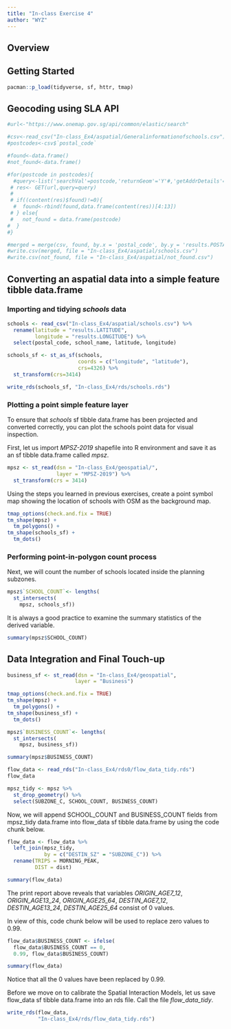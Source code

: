 ```yaml
---
title: "In-class Exercise 4"
author: "WYZ"
---
```


## Overview

## Getting Started

```r
pacman::p_load(tidyverse, sf, httr, tmap)
```

## Geocoding using SLA API

```r
#url<-"https://www.onemap.gov.sg/api/common/elastic/search"

#csv<-read_csv("In-class_Ex4/aspatial/Generalinformationofschools.csv")
#postcodes<-csv$`postal_code`

#found<-data.frame()
#not_found<-data.frame()

#for(postcode in postcodes){
  #query<-list('searchVal'=postcode,'returnGeom'='Y'#,'getAddrDetails'='Y','pageNum'='1')
 # res<- GET(url,query=query)
 # 
 # if((content(res)$found)!=0){
  #  found<-rbind(found,data.frame(content(res))[4:13])
 # } else{
 #   not_found = data.frame(postcode)
#  }
#}
```

```r
#merged = merge(csv, found, by.x = 'postal_code', by.y = 'results.POSTAL', all = TRUE)
#write.csv(merged, file = "In-class_Ex4/aspatial/schools.csv")
#write.csv(not_found, file = "In-class_Ex4/aspatial/not_found.csv")
```

## Converting an aspatial data into a simple feature tibble data.frame

### Importing and tidying *schools* data

```r
schools <- read_csv("In-class_Ex4/aspatial/schools.csv") %>%
  rename(latitude = "results.LATITUDE",
         longitude = "results.LONGITUDE") %>%
  select(postal_code, school_name, latitude, longitude)
```

```r
schools_sf <- st_as_sf(schools,
                       coords = c("longitude", "latitude"),
                       crs=4326) %>%
  st_transform(crs=3414)
```

```r
write_rds(schools_sf, "In-class_Ex4/rds/schools.rds")
```

### **Plotting a point simple feature layer**

To ensure that *schools* sf tibble data.frame has been projected and converted correctly, you can plot the schools point data for visual inspection.

First, let us import *MPSZ-2019* shapefile into R environment and save it as an sf tibble data.frame called *mpsz*.

```r
mpsz <- st_read(dsn = "In-class_Ex4/geospatial/",
                layer = "MPSZ-2019") %>%
  st_transform(crs = 3414)
```

Using the steps you learned in previous exercises, create a point symbol map showing the location of schools with OSM as the background map.

```r
tmap_options(check.and.fix = TRUE)
tm_shape(mpsz) +
  tm_polygons() +
tm_shape(schools_sf) +
  tm_dots()
```

### **Performing point-in-polygon count process**

Next, we will count the number of schools located inside the planning subzones.

```r
mpsz$`SCHOOL_COUNT`<- lengths(
  st_intersects(
    mpsz, schools_sf))
```

It is always a good practice to examine the summary statistics of the derived variable.

```r
summary(mpsz$SCHOOL_COUNT)
```

## **Data Integration and Final Touch-up**

```r
business_sf <- st_read(dsn = "In-class_Ex4/geospatial",
                      layer = "Business")
```

```r
tmap_options(check.and.fix = TRUE)
tm_shape(mpsz) +
  tm_polygons() +
tm_shape(business_sf) +
  tm_dots()
```

```r
mpsz$`BUSINESS_COUNT`<- lengths(
  st_intersects(
    mpsz, business_sf))
```

```r
summary(mpsz$BUSINESS_COUNT)
```

```r
flow_data <- read_rds("In-class_Ex4/rds0/flow_data_tidy.rds")
flow_data
```

```r
mpsz_tidy <- mpsz %>%
  st_drop_geometry() %>%
  select(SUBZONE_C, SCHOOL_COUNT, BUSINESS_COUNT)
```

Now, we will append SCHOOL_COUNT and BUSINESS_COUNT fields from mpsz_tidy data.frame into flow_data sf tibble data.frame by using the code chunk below.

```r
flow_data <- flow_data %>%
  left_join(mpsz_tidy,
            by = c("DESTIN_SZ" = "SUBZONE_C")) %>%
  rename(TRIPS = MORNING_PEAK,
         DIST = dist)
```

```r
summary(flow_data)
```

The print report above reveals that variables *ORIGIN_AGE7_12*, *ORIGIN_AGE13_24*, *ORIGIN_AGE25_64*, *DESTIN_AGE7_12*, *DESTIN_AGE13_24*, *DESTIN_AGE25_64* consist of 0 values.

In view of this, code chunk below will be used to replace zero values to 0.99.

```r
flow_data$BUSINESS_COUNT <- ifelse(
  flow_data$BUSINESS_COUNT == 0,
  0.99, flow_data$BUSINESS_COUNT)
```

```r
summary(flow_data)
```

Notice that all the 0 values have been replaced by 0.99.

Before we move on to calibrate the Spatial Interaction Models, let us save flow_data sf tibble data.frame into an rds file. Call the file *flow_data_tidy*.

```r
write_rds(flow_data,
          "In-class_Ex4/rds/flow_data_tidy.rds")
```
